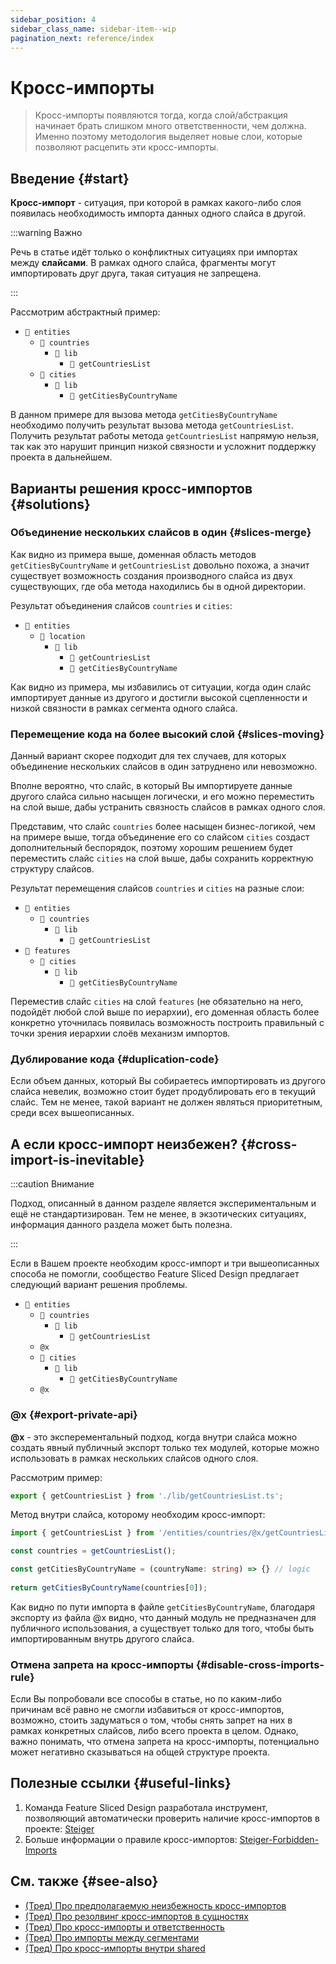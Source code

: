 ```yaml
---
sidebar_position: 4
sidebar_class_name: sidebar-item--wip
pagination_next: reference/index
---
```



# Кросс-импорты

<WIP ticket="220" />

> Кросс-импорты появляются тогда, когда слой/абстракция начинает брать слишком много ответственности, чем должна. Именно поэтому методология выделяет новые слои, которые позволяют расцепить эти кросс-импорты.

## Введение {#start}

**Кросс-импорт** - ситуация, при которой в рамках какого-либо слоя появилась необходимость импорта данных одного слайса в другой.

:::warning Важно

Речь в статье идёт только о конфликтных ситуациях при импортах между **слайсами**. В рамках одного слайса, фрагменты могут импортировать друг друга, такая ситуация не запрещена.

:::

Рассмотрим абстрактный пример:

- `📂 entities`
   - `📂 countries`
	  - `📁 lib`
	    - `📄 getCountriesList `
   - `📁 cities`
      - `📁 lib`
	    - `📄 getCitiesByCountryName`

В данном примере для вызова метода `getCitiesByCountryName` необходимо получить результат вызова метода `getCountriesList`.
Получить результат работы метода `getCountriesList` напрямую нельзя, так как это нарушит принцип низкой связности и усложнит поддержку проекта в дальнейшем.

## Варианты решения кросс-импортов {#solutions}

### Объединение нескольких слайсов в один {#slices-merge}
Как видно из примера выше, доменная область методов `getCitiesByCountryName` и `getCountriesList` довольно похожа, а значит существует возможность создания производного слайса из двух существующих, где оба метода находились бы в одной директории.

Результат объединения слайсов `countries` и `cities`:
- `📂 entities`
   - `📂 location`
	  - `📁 lib`
	    - `📄 getCountriesList`
		- `📄 getCitiesByCountryName`

Как видно из примера, мы избавились от ситуации, когда один слайс импортирует данные из другого и достигли высокой сцепленности и низкой связности в рамках сегмента одного слайса.

### Перемещение кода на более высокий слой {#slices-moving}
Данный вариант скорее подходит для тех случаев, для которых объединение нескольких слайсов в один затруднено или невозможно.

Вполне вероятно, что слайс, в который Вы импортируете данные другого слайса сильно насыщен логически, и его можно переместить на слой выше, дабы устранить связность слайсов в рамках одного слоя.

Представим, что слайс `countries` более насыщен бизнес-логикой, чем на примере выше, тогда объединение его со слайсом `cities` создаст дополнительный беспорядок, поэтому хорошим решением будет переместить слайс `cities` на слой выше, дабы сохранить корректную структуру слайсов.

Результат перемещения слайсов `countries` и `cities` на разные слои:
- `📂 entities`
   - `📂 countries`
	  - `📁 lib`
	    - `📄 getCountriesList `
- `📂 features`
   - `📁 cities`
      - `📁 lib`
	    - `📄 getCitiesByCountryName`

Переместив слайс `cities` на слой `features` (не обязательно на него, подойдёт любой слой выше по иерархии),  его доменная область более конкретно уточнилась появилась возможность построить правильный с точки зрения иерархии слоёв механизм импортов.

### Дублирование кода {#duplication-code}
Если объем данных, который Вы собираетесь импортировать из другого слайса невелик, возможно стоит будет продублировать его в текущий слайс. Тем не менее, такой вариант не должен являться приоритетным, среди всех вышеописанных.

## А если кросс-импорт неизбежен? {#cross-import-is-inevitable}

:::caution Внимание

Подход, описанный в данном разделе является экспериментальным и ещё не стандартизирован.
Тем не менее, в экзотических ситуациях, информация данного раздела может быть полезна.

:::

Если в Вашем проекте необходим кросс-импорт и три вышеописанных способа не помогли, сообщество Feature Sliced Design предлагает следующий вариант решения проблемы.

- `📂 entities`
   - `📂 countries`
	  - `📁 lib`
	    - `📄 getCountriesList `
   - `@x`
   - `📁 cities`
      - `📁 lib`
	    - `📄 getCitiesByCountryName`
   - `@x`

### @x {#export-private-api}
**@x** - это эксперементальный подход, когда внутри слайса можно создать явный публичный экспорт только тех модулей, которые можно использовать в рамках нескольких слайсов одного слоя.

Рассмотрим пример:
```ts title="entities/countries/@x.ts"
export { getCountriesList } from './lib/getCountriesList.ts';
```
Метод внутри слайса, которому необходим кросс-импорт:
```ts title="entities/cities/lib/getCitiesByCountryName"
import { getCountriesList } from '/entities/countries/@x/getCountriesList';

const countries = getCountriesList();

const getCitiesByCountryName = (countryName: string) => {} // logic
	
return getCitiesByCountryName(countries[0]);
```
Как видно по пути импорта в файле `getCitiesByCountryName`, благодаря экспорту из файла @x видно, что данный модуль не предназначен для публичного использования, а существует только для того, чтобы быть импортированным внутрь другого слайса.

### Отмена запрета на кросс-импорты {#disable-cross-imports-rule}
Если Вы попробовали все способы в статье, но по каким-либо причинам всё равно не смогли избавиться от кросс-импортов, возможно, стоить задуматься о том, чтобы снять запрет на них в рамках конкретных слайсов, либо всего проекта в целом.
Однако, важно понимать, что отмена запрета на кросс-импорты, потенциально может негативно сказываться на общей структуре проекта. 

## Полезные ссылки {#useful-links}

1. Команда Feature Sliced Design разработала инструмент, позволяющий автоматически проверить наличие кросс-импортов в проекте: [Steiger](https://github.com/feature-sliced/steiger) 
2. Больше информации о правиле кросс-импортов: [Steiger-Forbidden-Imports](https://github.com/feature-sliced/steiger/blob/master/packages/steiger-plugin-fsd/src/forbidden-imports/README.md) 

## См. также {#see-also}

- [(Тред) Про предполагаемую неизбежность кросс-импортов](https://t.me/feature_sliced/4515)
- [(Тред) Про резолвинг кросс-импортов в сущностях](https://t.me/feature_sliced/3678)
- [(Тред) Про кросс-импорты и ответственность](https://t.me/feature_sliced/3287)
- [(Тред) Про импорты между сегментами](https://t.me/feature_sliced/4021)
- [(Тред) Про кросс-импорты внутри shared](https://t.me/feature_sliced/3618)